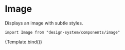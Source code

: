 

<Meta title="Components/Image" component={Image} />

# Image

Displays an image with subtle styles.

`import Image from "design-system/components/image"`

<Canvas>
  <Story
    name="Overview"
    args={{
      src: "https://images.ctfassets.net/8vlwajrh1oa7/1upY59KD4G64rSdsLFOeVd/cdd9c593f94a15d5ba4bb467c33f3e2e/322734519_923704265455791_1677032253852445460_n.jpg",
      alt: "",
      width: 1365,
      height: 2048,
    }}
  >
    {Template.bind()}
  </Story>
</Canvas>

<ArgsTable />

